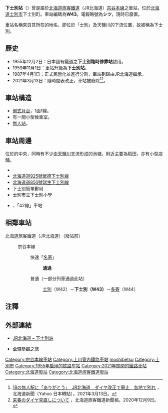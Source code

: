 {{noteTA
|T=zh-tw:下士別車站;zh-hk:下士別站;zh-cn:下士别站;
|1=zh-tw:下士別車站;zh-hk:下士別站;zh-cn:下士别站;
|2=zh-tw:士別車站;zh-hk:士別站;zh-cn:士别站;
|3=zh-tw:多寄車站;zh-hk:多寄站;zh-cn:多寄站;
}}
{{日本車站資訊
|公司色 = #ccc
|文字色 = #000
|圖片 = Shimo-Shibetsu_Station.JPG
|pxl = 250px
|圖片說明 = 下士別站（攝於2004年6月）
|站名 = 下士別站
|日文原名 = 下士別
|平假名 =しもしべつ
|羅馬拼音 =Shimo-Shibetsu
|前一站 =W42 [[士別站|士別]]
|前一站距離 =4.4
|後一站距離 =3.4
|後一站 = [[多寄站|多寄]] W44
|電報略號 = シツ
|車站編號 = {{車站編號c|brown|W43}}
|停站路線數 =
|所屬公司 = [[File:JR_logo_(hokkaido).svg|23px]][[北海道旅客鐵道|北海道旅客鐵道]]（JR北海道）
|所屬路線 = {{Color|#954a35|■}}[[宗谷本線|宗谷本線]]
|距離 =58.3
|起點站 = [[旭川站|旭川]]
|所在地 =[[北海道|北海道]][[士別市|士別市]]下士別町
|車站構造 = [[地面車站|地面車站]]
|月台配置 = 1面1線
|啟用年月日 = 1955年12月2日
|廢站年月日 = 2021年3月13日
|上下車人次 = 6
|統計年度 = 1992
|備註 = [[無人站|無人站]]
}}
'''下士別站'''（{{jpn|j=下士別駅|hg=しもしべつえき|rm=Shimo-shibetsu eki|f=y}}）曾是屬於[[北海道旅客鐵道|北海道旅客鐵道]]（JR北海道）[[宗谷本線|宗谷本線]]之車站，位於[[北海道|北海道]][[士別市|士別市]]下士別町。車站編碼為'''W43'''。電報略號為'''シツ'''，現時已廢置。

車站名稱來自其所在的地名，即位於「士別」及天鹽川的下流位置，故被稱為下士別。

== 歷史 ==
*1955年12月2日：日本國有鐵道之'''下士別臨時停靠站'''啟用。
*1959年11月1日：車站升級為'''下士別站'''。
*1987年4月1日：正式民營化並進行分割，車站劃歸由JR北海道繼承。
* 2021年3月13日：隨時間表改正，車站被廢除<ref>[https://news.yahoo.co.jp/articles/a4b00027899e108f38ec73748926800163e30457 18の無人駅に「ありがとう」　JR北海道　ダイヤ改正で廃止　各地で別れ] {{Wayback|url=https://news.yahoo.co.jp/articles/a4b00027899e108f38ec73748926800163e30457 |date=20210410003232 }}，北海道新聞（Yahoo 日本轉貼），2021年3月13日。</ref><ref>[https://www.jrhokkaido.co.jp/CM/Info/press/pdf/20201209_KO_kaisei.pdf	来春のダイヤ見直しについて] {{Wayback|url=https://www.jrhokkaido.co.jp/CM/Info/press/pdf/20201209_KO_kaisei.pdf |date=20201209060401 }}，北海道旅客鐵道新聞稿，2020年12月9日。</ref>。

== 車站構造 ==
*[[側式月台|側式月台]]，1面1線。
*有一間小型候車室。
*[[無人站|無人站]]。

== 車站周邊 ==
位於{{Link-ja|名寄盆地|名寄盆地}}的中央，同時有不少由[[天鹽川|天鹽川]]支流形成的池塘。附近主要為稻田，亦有小型店舖。
*{{Link-ja|國道40號|国道40号}}
*[[北海道道925號武德下士別線|北海道道925號武德下士別線]]
*[[北海道道850號瑞生下士別線|北海道道850號瑞生下士別線]]
*下士別簡單郵局
*士別市立下士別小學
*{{Link-ja|道北巴士|道北バス}}、{{Link-ja|士別軌道|士別軌道}}「42線」車站

== 相鄰車站 ==
; 北海道旅客鐵道（JR北海道）（廢站前）
: {{Color|#954a35|■}}宗谷本線
:: 快速「[[名寄號列車|名寄]]」
::: '''通過'''
:: 普通（一部分列車通過此站）
::: [[士別站|士別]]（W42）－'''下士別（W43）'''－[[多寄站|多寄]]（W44）

== 注釋 ==
{{reflist}}

== 外部連結 ==
* {{ja}}[http://www.jrhokkaido.co.jp/network/station/station.html#4475 JR北海道 – 下士別站]{{Wayback|url=http://www.jrhokkaido.co.jp/network/station/station.html#4475 |date=20190202042725 }}
* {{ja}}[http://www.tsuchibuta.com/jr-hokkaido/souyaline/16shimoshibetu/16shimoshibetu.htm 全驛參觀之旅]{{Wayback|url=http://www.tsuchibuta.com/jr-hokkaido/souyaline/16shimoshibetu/16shimoshibetu.htm |date=20190724054420 }}

{{宗谷本線}}
{{DEFAULTSORT:Shimo-Shibetsu}}
[[Category:宗谷本線車站|Category:宗谷本線車站]]
[[Category:上川管內鐵路車站|Category:上川管內鐵路車站]]
[[Category:日本鐵路車站_Shi|moshibetsu]]
[[Category:士別市|Category:士別市]]
[[Category:1955年启用的铁路车站|Category:1955年启用的铁路车站]]
[[Category:2021年關閉的鐵路車站|Category:2021年關閉的鐵路車站]]
[[Category:北海道廢站|Category:北海道廢站]]
[[Category:北海道旅客鐵道廢站|Category:北海道旅客鐵道廢站]]